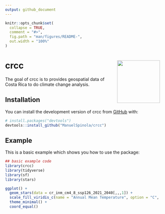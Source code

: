 ```yaml
---
output: github_document
---
```


<!-- README.md is generated from README.Rmd. Please edit that file -->

```r
knitr::opts_chunk$set(
  collapse = TRUE,
  comment = "#>",
  fig.path = "man/figures/README-",
  out.width = "100%"
)
```

# crcc <img src="man/figures/logo.png" align="right" height="139" />

<!-- badges: start -->
<!-- badges: end -->

The goal of crcc is to provides geospatial data of Costa Rica to do climate change analysis.

## Installation

You can install the development version of crcc from [GitHub](https://github.com/) with:

``` r
# install.packages("devtools")
devtools::install_github("ManuelSpinola/crcc")
```

## Example

This is a basic example which shows you how to use the package:

```r
## basic example code
library(crcc)
library(tidyverse)
library(sf)
library(stars)
```

```r
ggplot() +
  geom_stars(data = cr_inm_cm4_8_ssp126_2021_2040[,,,1]) +
  scale_fill_viridis_c(name = "Annual Mean Temperature", option = "C", na.value = "transparent", direction = -1) +
  theme_minimal() +
  coord_equal()
```



